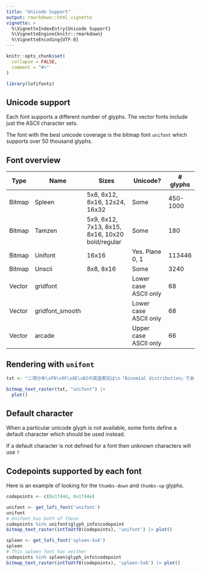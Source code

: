 ```yaml
---
title: "Unicode Support"
output: rmarkdown::html_vignette
vignette: >
  %\VignetteIndexEntry{Unicode Support}
  %\VignetteEngine{knitr::rmarkdown}
  %\VignetteEncoding{UTF-8}
---
```


```r
knitr::opts_chunk$set(
  collapse = FALSE,
  comment = "#>"
)
```

```r
library(lofifonts)
```



## Unicode support

Each font supports a different number of glyphs.  The vector fonts include
just the ASCII character sets.

The font with the best unicode coverage is the bitmap font `unifont` which supports
over 50 thousand glyphs.


## Font overview

| Type   | Name            | Sizes                         | Unicode?              | # glyphs |
|--------|-----------------|-------------------------------|-----------------------|----------|
| Bitmap | Spleen          | 5x8, 6x12, 8x16, 12x24, 16x32 | Some                  | 450-1000 |
| Bitmap | Tamzen          | 5x9, 6x12, 7x13, 8x15, 8x16, 10x20 bold/regular | Some |  180    |
| Bitmap | Unifont         | 16x16                         | Yes. Plane 0, 1       | 113446   |
| Bitmap | Unscii          | 8x8, 8x16                     | Some                  | 3240     |
| Vector | gridfont        |                               | Lower case ASCII only | 68       |
| Vector | gridfont_smooth |                               | Lower case ASCII only | 68       |
| Vector | arcade          |                               | Upper case ASCII only | 66       |


## Rendering with `unifont`

```r
txt <- "二項分布\xF0\x9F\x8E\xB2の英語表記は\n「Binomial distribution」である。"

bitmap_text_raster(txt, "unifont") |>
  plot()
```


## Default character

When a particular unicode glyph is not available, some fonts define
a default character which should be used instead.

If a default character is not defined for a font then unknown characters
will use `?`

## Codepoints supported by each font

Here is an example of looking for the `thumbs-down` and `thumbs-up` glyphs.

```r
codepoints <- c(0x1f44d, 0x1f44e)

unifont <- get_lofi_font('unifont')
unifont
# Unifont has both of these
codepoints %in% unifont$glyph_info$codepoint
bitmap_text_raster(intToUtf8(codepoints), 'unifont') |> plot()

spleen <- get_lofi_font('spleen-5x8')
spleen
# This spleen font has neither
codepoints %in% spleen$glyph_info$codepoint
bitmap_text_raster(intToUtf8(codepoints), 'spleen-5x8') |> plot()
```






